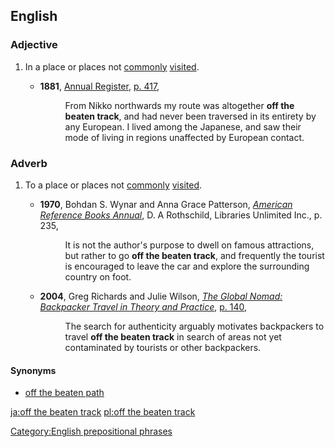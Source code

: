 ==English==

===Adjective===
{{head|en|adjective|head=[[off]] [[the]] [[beaten]] [[track]]}}

# {{lb|en|idiomatic}} In a place or places not [[commonly]] [[visited]].
#* '''1881''', [[w:Annual_Register|Annual Register]], [http://books.google.com/books?id=d-x3I94qMGEC&q=%22off+the+beaten+track%22+date:1800-1900&dq=%22off+the+beaten+track%22+date:1800-1900&lr=&pgis=1 p. 417],
#*: From Nikko northwards my route was altogether '''off the beaten track''', and had never been traversed in its entirety by any European. I lived among the Japanese, and saw their mode of living in regions unaffected by European contact.

===Adverb===
{{head|en|adverb|head=[[off]] [[the]] [[beaten]] [[track]]}}

# {{lb|en|idiomatic}} To a place or places not [[commonly]] [[visited]].
#* '''1970''', Bohdan S. Wynar and Anna Grace Patterson, ''[http://books.google.com/books?id=qT40AAAAMAAJ&q=%22go+off+the+beaten+track%22+date:1970-1999&dq=%22go+off+the+beaten+track%22+date:1970-1999&lr=&pgis=1 American Reference Books Annual]'', D. A Rothschild, Libraries Unlimited Inc., p. 235,
#*: It is not the author's purpose to dwell on famous attractions, but rather to go '''off the beaten track''', and frequently the tourist is encouraged to leave the car and explore the surrounding country on foot.
#* '''2004''', Greg Richards and Julie Wilson, ''[http://books.google.com/books?id=iV2UDJNyGkYC The Global Nomad: Backpacker Travel in Theory and Practice]'', [http://books.google.com/books?id=iV2UDJNyGkYC&pg=PA140&dq=%22travel+off+the+beaten+track%22&lr=&sig=ieQl7ta8jMaPwEv9PV7yR-3HQVo p. 140],
#*: The search for authenticity arguably motivates backpackers to travel '''off the beaten track''' in search of areas not yet contaminated by tourists or other backpackers.

====Synonyms====
* [[off the beaten path]]

[[Category:English prepositional phrases]]

[[ja:off the beaten track]]
[[pl:off the beaten track]]